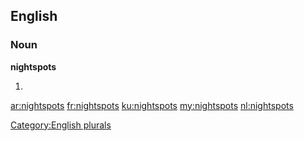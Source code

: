==English==

===Noun===
'''nightspots'''

# {{plural of|[[nightspot]]}}

[[Category:English plurals]]

[[ar:nightspots]]
[[fr:nightspots]]
[[ku:nightspots]]
[[my:nightspots]]
[[nl:nightspots]]